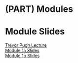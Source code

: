 # (PART) Modules {-}

# Module Slides

[Trevor Pugh Lecture](https://drive.google.com/file/d/1L0QxUN6YaxNonUczVfyQBeJ4-MWImSc7/view?usp=drive_link)  
[Module 1a Slides](https://drive.google.com/file/d/1nr1rJdjv05NfZzsp0gYgUITMqX9g_YS_/view?usp=drive_link)  
[Module 1b Slides](https://drive.google.com/file/d/1B5CHM_i0i16G2MN8nRQLDdOtkq1K3ZKM/view?usp=drive_link)  
